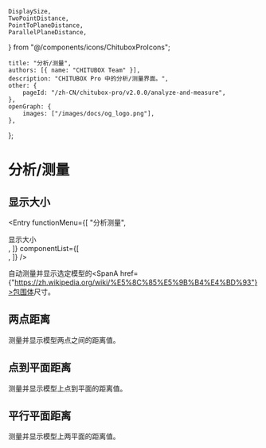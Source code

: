 	DisplaySize,
	TwoPointDistance,
	PointToPlaneDistance,
	ParallelPlaneDistance,
} from "@/components/icons/ChituboxProIcons";

	title: "分析/测量",
	authors: [{ name: "CHITUBOX Team" }],
	description: "CHITUBOX Pro 中的分析/测量界面。",
	other: {
		pageId: "/zh-CN/chitubox-pro/v2.0.0/analyze-and-measure",
	},
	openGraph: {
		images: ["/images/docs/og_logo.png"],
	},
};

# 分析/测量

## 显示大小

<Entry
	functionMenu={[
		"分析测量",
		<div className="flex items-center gap-1">
			<DisplaySize />
			显示大小
		</div>,
	]}
	componentList={[
		<div className="flex items-center gap-1">
			<ChituboxRulerIcon /> 
		</div>,
	]}
/>

<DisplaySize /> 自动测量并显示选定模型的<SpanA href={"https://zh.wikipedia.org/wiki/%E5%8C%85%E5%9B%B4%E4%BD%93"}>包围体</SpanA>尺寸。

## 两点距离

<TwoPointDistance /> 测量并显示模型两点之间的距离值。

## 点到平面距离

<PointToPlaneDistance /> 测量并显示模型上点到平面的距离值。

## 平行平面距离

<ParallelPlaneDistance /> 测量并显示模型上两平面的距离值。
